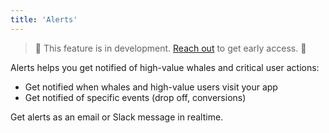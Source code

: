 ```yaml
---
title: 'Alerts'
---
```


> 🚧 This feature is in development. <a href="https://cal.com/formo/30min">Reach out</a> to get early access. 🚧

Alerts helps you get notified of high-value whales and critical user actions:
- Get notified when whales and high-value users visit your app
- Get notified of specific events (drop off, conversions)

Get alerts as an email or Slack message in realtime.